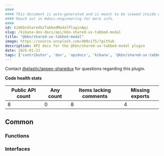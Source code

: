 ```yaml
---
####
#### This document is auto-generated and is meant to be viewed inside our experimental, new docs system.
#### Reach out in #docs-engineering for more info.
####
id: kibKbnSharedUxTabbedModalPluginApi
slug: /kibana-dev-docs/api/kbn-shared-ux-tabbed-modal
title: "@kbn/shared-ux-tabbed-modal"
image: https://source.unsplash.com/400x175/?github
description: API docs for the @kbn/shared-ux-tabbed-modal plugin
date: 2025-01-21
tags: ['contributor', 'dev', 'apidocs', 'kibana', '@kbn/shared-ux-tabbed-modal']
---
```




Contact [@elastic/appex-sharedux](https://github.com/orgs/elastic/teams/appex-sharedux) for questions regarding this plugin.

**Code health stats**

| Public API count  | Any count | Items lacking comments | Missing exports |
|-------------------|-----------|------------------------|-----------------|
| 8 | 0 | 8 | 4 |

## Common

### Functions
<DocDefinitionList data={kbnSharedUxTabbedModalObj.common.functions}/>

### Interfaces
<DocDefinitionList data={kbnSharedUxTabbedModalObj.common.interfaces}/>

